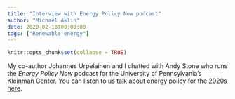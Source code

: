 ```yaml
---
title: "Interview with Energy Policy Now podcast"
author: "Michaël Aklin"
date: 2020-02-18T00:00:00
tags: ["Renewable energy"]
---
```


```r
knitr::opts_chunk$set(collapse = TRUE)
```

My co-author Johannes Urpelainen and I chatted with Andy Stone who runs the _Energy Policy Now_ podcast for the University of Pennsylvania's Kleinman Center. You can listen to us talk about energy policy for the 2020s [here](https://kleinmanenergy.upenn.edu/energy-policy-now). 
